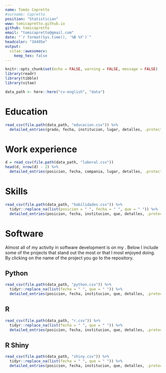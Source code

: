 ```yaml
---
name: Tomás Capretto
#surname: Capretto
position: "Statistician"
www: tomicapretto.github.io
github: tomicapretto
email: "tomicapretto@gmail.com"
date: "`r format(Sys.time(), '%B %Y')`"
headcolor: "34495e"
output: 
  vitae::awesomecv:
    keep_tex: false
---
```


\newcommand{\pkg}[1]{{\fontseries{b}\selectfont #1}}
\let\proglang=\textsf

```r
knitr::opts_chunk$set(echo = FALSE, warning = FALSE, message = FALSE)
library(readr)
library(tibble)
library(vitae)

data_path <- here::here("cv-english", "data")
```

# Education

```r
read_csv(file.path(data_path, "educacion.csv")) %>% 
  detailed_entries(grado, fecha, institucion, lugar, detalles, .protect = FALSE)
```

# Work experience

```r
d = read_csv(file.path(data_path, "laboral.csv"))
head(d, nrow(d) - 2) %>%
  detailed_entries(posicion, fecha, compania, lugar, detalles, .protect = FALSE)
```

# Skills

```r
read_csv(file.path(data_path, "habilidades.csv")) %>%
  tidyr::replace_na(list(posicion = " ", fecha = " ", que = " ")) %>%
  detailed_entries(posicion, fecha, institucion, que, detalles, .protect = FALSE)
```

<!-- # Research experience -->
<!-- ```{r research-experience} -->
<!-- read_csv(here::here("cv-english/investigacion.csv")) %>% -->
<!--   detailed_entries(posicion, fecha, institucion, lugar, detalles, .protect = FALSE) -->
<!-- ``` -->

\pagebreak

# Software

Almost all of my activity in software development is on my 
\href{https://github.com/tomicapretto}{\underline{Github profile}}. Below I 
include some of the projects that stand out the most or that I most enjoyed doing. 
By clicking on the name of the project you go to the repository.

## Python

```r
read_csv(file.path(data_path, "python.csv")) %>%
  tidyr::replace_na(list(fecha = " ", que = " ")) %>%
  detailed_entries(posicion, fecha, institucion, que, detalles, .protect = FALSE)
```

## R

```r
read_csv(file.path(data_path, "r.csv")) %>%
  tidyr::replace_na(list(fecha = " ", que = " ")) %>%
  detailed_entries(posicion, fecha, institucion, que, detalles, .protect = FALSE)
```

## R Shiny

```r
read_csv(file.path(data_path, "shiny.csv")) %>%
  tidyr::replace_na(list(fecha = " ", que = " ")) %>%
  detailed_entries(posicion, fecha, institucion, que, detalles, .protect = FALSE)
```

